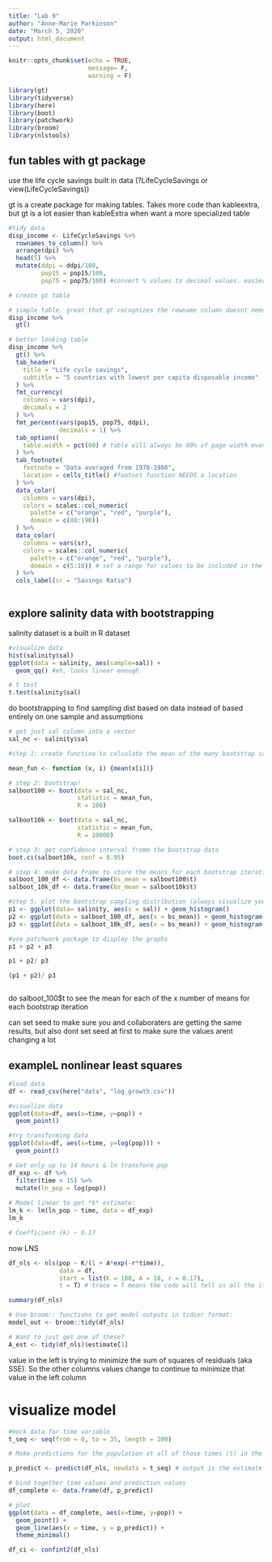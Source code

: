 ```yaml
---
title: "Lab 9"
author: "Anne-Marie Parkinson"
date: "March 5, 2020"
output: html_document
---
```


```r
knitr::opts_chunk$set(echo = TRUE, 
                      message= F, 
                      warning = F)
```

```r
library(gt)
library(tidyverse)
library(here)
library(boot)
library(patchwork)
library(broom)
library(nlstools)
```

## fun tables with gt package

use the life cycle savings built in data (?LifeCycleSavings or view(LifeCycleSavings))

gt is a create package for making tables. Takes more code than kableextra, but gt is a lot easier than kableExtra when want a more specialized table
```r

#tidy data
disp_income <- LifeCycleSavings %>% 
  rownames_to_column() %>% 
  arrange(dpi) %>% 
  head(5) %>% 
  mutate(ddpi = ddpi/100,
         pop15 = pop15/100,
         pop75 = pop75/100) #convert % values to decimal values. easier/better to work with decimals when doing stats, but when present data better to use percent

# create gt table

# simple table. great that gt recognizes the rowname column doesnt need a column name.
disp_income %>% 
  gt()

# better looking table
disp_income %>% 
  gt() %>% 
  tab_header(
    title = "Life cycle savings",
    subtitle = "5 countries with lowest per capita disposable income"
  ) %>% 
  fmt_currency(
    columns = vars(dpi),
    decimals = 2
  ) %>% 
  fmt_percent(vars(pop15, pop75, ddpi), 
              decimals = 1) %>% 
  tab_options(
    table.width = pct(80) # table will always be 80% of page width even if adjust page width
  ) %>% 
  tab_footnote(
    footnote = "Data averaged from 1970-1980",
    location = cells_title() #footnot function NEEDS a location
  ) %>% 
  data_color(
    columns = vars(dpi),
    colors = scales::col_numeric(
      palette = c("orange", "red", "purple"),
      domain = c(88:190))
  ) %>% 
  data_color(
    columns = vars(sr),
    colors = scales::col_numeric(
      palette = c("orange", "red", "purple"),
      domain = c(5:10)) # set a range for values to be included in the coloring scheme. 
  ) %>% 
  cols_label(sr = "Savings Ratio")
  

```


## explore salinity data with bootstrapping

salinity dataset is a built in R dataset

```r
#visualize data
hist(salinity$sal)
ggplot(data = salinity, aes(sample=sal)) +
  geom_qq() #eh, looks linear enough

# t test
t.test(salinity$sal)

```

do bootstrapping to find sampling dist based on data instead of based entirely on one sample and assumptions
```r

# get just sal column into a vector
sal_nc <- salinity$sal

#step 1: create functino to calculate the mean of the many bootstrap samples

mean_fun <- function (x, i) {mean(x[i])}

# step 2: bootstrap!
salboot100 <- boot(data = sal_nc, 
                   statistic = mean_fun,
                   R = 100)

salboot10k <- boot(data = sal_nc, 
                   statistic = mean_fun,
                   R = 10000)

# step 3: get confidence interval fromm the bootstrap data
boot.ci(salboot10k, conf = 0.95)

# step 4: make data frame to store the means for each bootstrap iteration
salboot_100_df <- data.frame(bs_mean = salboot100$t)
salboot_10k_df <- data.frame(bs_mean = salboot10k$t)

#step 5: plot the bootstrap sampling distribution (always visualize your data)
p1 <- ggplot(data= salinity, aes(x = sal)) + geom_histogram()
p2 <- ggplot(data = salboot_100_df, aes(x = bs_mean)) + geom_histogram()
p3 <- ggplot(data = salboot_10k_df, aes(x = bs_mean)) + geom_histogram()

#use patchwork package to display the graphs
p1 + p2 + p3

p1 + p2/ p3

(p1 + p2)/ p3



```

 do salboot_100$t to see the mean for each of the x number of means for each bootstrap iteration
 
 can set seed to make sure you and collaboraters are getting the same results, but also dont set seed at first to make sure the values arent changing a lot
 
 



## exampleL nonlinear least squares

```r
#load data
df <- read_csv(here("data", "log_growth.csv"))

#visualize data
ggplot(data=df, aes(x=time, y=pop)) +
  geom_point()

#try transforming data
ggplot(data=df, aes(x=time, y=log(pop))) +
  geom_point()

```


```r

# Get only up to 14 hours & ln transform pop
df_exp <- df %>% 
  filter(time < 15) %>% 
  mutate(ln_pop = log(pop))
  
# Model linear to get *k* estimate:
lm_k <- lm(ln_pop ~ time, data = df_exp)
lm_k

# Coefficient (k) ~ 0.17
```


 now LNS 
```r
df_nls <- nls(pop ~ K/(1 + A*exp(-r*time)),
              data = df, 
              start = list(K = 180, A = 18, r = 0.17),
              t = T) # trace = T means the code will tell us all the iterative processes it went through to get the results

summary(df_nls)

# Use broom:: functions to get model outputs in tidier format: 
model_out <- broom::tidy(df_nls)

# Want to just get one of these? 
A_est <- tidy(df_nls)$estimate[1]


```
 
value in the left is trying to minimize the sum of squares of residuals (aka SSE). So the other columns values change to continue to minimize that value in the left column

# visualize model
```r

#mock data for time variable
t_seq <- seq(from = 0, to = 35, length = 200)

# Make predictions for the population at all of those times (t) in the sequence. Here, only saying the time variable will change (K, A, and r are NOT changing they are constants in our model)

p_predict <- predict(df_nls, newdata = t_seq) # output is the estimate of ...?

# bind together time values and prediction values
df_complete <- data.frame(df, p_predict)

# plot
ggplot(data = df_complete, aes(x=time, y=pop)) +
  geom_point() +
  geom_line(aes(x = time, y = p_predict)) +
  theme_minimal()

```


```r
df_ci <- confint2(df_nls)
```






